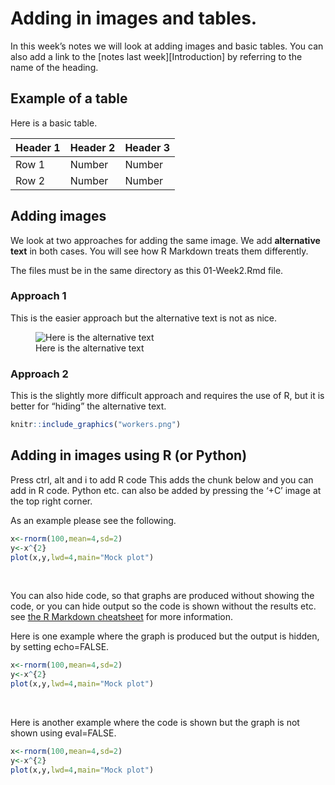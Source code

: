 # Adding in images and tables.

In this week's notes we will look at adding images and basic tables. You can also add a link to the [notes last week][Introduction] by referring to the name of the heading.

## Example of a table

Here is a basic table.

|Header 1| Header 2 | Header 3|
|:------|:-------|:---------|
|Row 1 | Number | Number|
|Row 2 | Number | Number|

## Adding images

We look at two approaches for adding the same image. We add **alternative text** in both cases. You will see how R Markdown treats them differently.

:::remark
The files must be in the same directory as this 01-Week2.Rmd file.
:::

### Approach 1

This is the easier approach but the alternative text is not as nice.

![Here is the alternative text](workers.png)

### Approach 2

This is the slightly more difficult approach and requires the use of R, but it is better for "hiding" the alternative text.

```{r,echo=FALSE,fig.alt="Here is the alternative text"}
knitr::include_graphics("workers.png")

```

## Adding in images using R (or Python)

Press ctrl, alt and i to add R code This adds the chunk below and you can add in R code. Python etc. can also be added by pressing the '+C' image at the top right corner.

As an example please see the following.

```{r,fig.alt="A graph that shows...", fig.cap="A graph demonstrating..."}
x<-rnorm(100,mean=4,sd=2)
y<-x^{2}
plot(x,y,lwd=4,main="Mock plot")

```
<br>


You can also hide code, so that graphs are produced without showing the code, or you can hide output so the code is shown without the results etc. see [the R Markdown cheatsheet](https://rstudio.com/wp-content/uploads/2015/02/rmarkdown-cheatsheet.pdf) for more information.

Here is one example where the graph is produced but the output is hidden, by setting echo=FALSE.

```{r,fig.alt="A graph that shows...", fig.cap="A graph demonstrating...",echo=FALSE}
x<-rnorm(100,mean=4,sd=2)
y<-x^{2}
plot(x,y,lwd=4,main="Mock plot")

```
<br>

Here is another example where the code is shown but the graph is not shown using eval=FALSE.

```{r,fig.alt="A graph that shows...", fig.cap="A graph demonstrating...",eval=FALSE}
x<-rnorm(100,mean=4,sd=2)
y<-x^{2}
plot(x,y,lwd=4,main="Mock plot")

```

